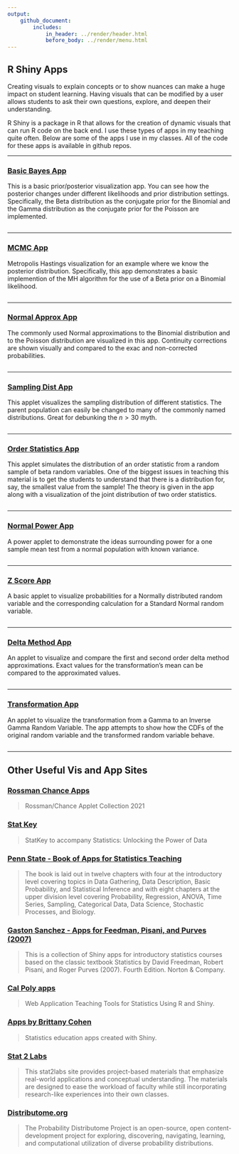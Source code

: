 ```yaml
---
output: 
    github_document:
        includes: 
            in_header: ../render/header.html
            before_body: ../render/menu.html
---
```


## R Shiny Apps

Creating visuals to explain concepts or to show nuances can make a huge impact on student learning.  Having visuals that can be modified by a user allows students to ask their own questions, explore, and deepen their understanding.  

R Shiny is a package in R that allows for the creation of dynamic visuals that can run R code on the back end.  I use these types of apps in my teaching quite often.  Below are some of the apps I use in my classes.  All of the code for these apps is available in github repos.  

<hr class = "cool"> 

### <a href="https://shiny.stat.ncsu.edu/jbpost2/BasicBayes/" target = "_blank">Basic Bayes App</a> 

This is a basic prior/posterior visualization app.  You can see how the posterior changes under different likelihoods and prior distribution settings.  Specifically, the Beta distribution as the conjugate prior for the Binomial and the Gamma distribution as the conjugate prior for the Poisson are implemented.

<a href="https://shiny.stat.ncsu.edu/jbpost2/BasicBayes/" target = "_blank"><img src="../images/Bayes.png" alt=""></a>

<hr class = "cool"> 

### <a href="https://shiny.stat.ncsu.edu/jbpost2/MCMC/" target = "_blank">MCMC App</a>

Metropolis Hastings visualization for an example where we know the posterior distribution.  Specifically, this app demonstrates a basic implemention of the MH algorithm for the use of a Beta prior on a Binomial likelihood.

<a href="https://shiny.stat.ncsu.edu/jbpost2/MCMC/" target = "_blank"><img   src="../images/MCMC.png" alt=""></a>

<hr class = "cool"> 

### <a href="https://shiny.stat.ncsu.edu/jbpost2/NormalApproximation/" target = "_blank">Normal Approx App</a>

The commonly used Normal approximations to the Binomial distribution and to the Poisson distribution are visualized in this app.  Continuity corrections are shown visually and compared to the exac and non-corrected probabilities.

<a href="https://shiny.stat.ncsu.edu/jbpost2/NormalApproximation/" target = "_blank"><img src="../images/NormApprox.png" alt=""></a>

<hr class = "cool"> 

### <a href="https://shiny.stat.ncsu.edu/jbpost2/SamplingDistribution/" target = "_blank">Sampling Dist App</a>

This applet visualizes the sampling distribution of different statistics.  The parent population can easily be changed to many of the commonly named distributions.  Great for debunking the $n>30$ myth.

<a href="https://shiny.stat.ncsu.edu/jbpost2/SamplingDistribution/" target = "_blank"><img src="../images/SamplingDist.png" alt=""></a>

<hr class = "cool"> 

### <a href="https://shiny.stat.ncsu.edu/jbpost2/OrderStatsDist/" target = "_blank">Order Statistics App</a>

This applet simulates the distribution of an order statistic from a random sample of beta random variables.  One of the biggest issues in teaching this material is to get the students to understand that there is a distribution for, say, the smallest value from the sample!  The theory is given in the app along with a visualization of the joint distribution of two order statistics.

<a href="https://shiny.stat.ncsu.edu/jbpost2/OrderStatsDist/" target = "_blank"><img   src="../images/OrderStats.png" alt=""></a>

<hr class = "cool"> 

### <a href="https://shiny.stat.ncsu.edu/jbpost2/NormalPower/" target = "_blank">Normal Power App</a>

A power applet to demonstrate the ideas surrounding power for a one sample mean test from a normal population with known variance.

<a href="https://shiny.stat.ncsu.edu/jbpost2/NormalPower/" target = "_blank"><img   src="../images/Power.png" alt=""></a>

<hr class = "cool"> 

### <a href="https://shiny.stat.ncsu.edu/jbpost2/ZScores/" target = "_blank">Z Score App</a>

A basic applet to visualize probabilities for a Normally distributed random variable and the corresponding calculation for a Standard Normal random variable.

<a href="https://shiny.stat.ncsu.edu/jbpost2/ZScores/" target = "_blank"><img   src="../images/ZScores.png" alt=""></a>

<hr class = "cool"> 

### <a href="https://shiny.stat.ncsu.edu/jbpost2/Delta/" target = "_blank">Delta Method App</a>

An applet to visualize and compare the first and second order delta method approximations.  Exact values for the transformation's mean can be compared to the approximated values.

<a href="https://shiny.stat.ncsu.edu/jbpost2/Delta/" target = "_blank"><img   src="../images/Delta.png" alt=""></a>

<hr class = "cool"> 

### <a href="https://shiny.stat.ncsu.edu/jbpost2/Transform/" target = "_blank">Transformation App</a>

An applet to visualize the transformation from a Gamma to an Inverse Gamma Random Variable.  The app attempts to show how the CDFs of the original random variable and the transformed random variable behave.  

<a href="https://shiny.stat.ncsu.edu/jbpost2/Transform/" target = "_blank"><img   src="../images/transform.png" alt=""></a>

<hr class = "cool"> 

## Other Useful <strong>Vis and App Sites</strong>

### <a href="https://www.rossmanchance.com/applets/index2021.html" target = "_blank">Rossman Chance Apps</a> 


  <blockquote cite="https://www.rossmanchance.com/applets/index2021.html">
    Rossman/Chance Applet Collection 2021
  </blockquote> 


### <a href="http://www.lock5stat.com/statkey/index.html" target = "_blank">Stat Key</a>


  <blockquote cite="http://www.lock5stat.com/statkey/index.html">
    StatKey to accompany Statistics: Unlocking the Power of Data
  </blockquote> 



### <a href = "https://sites.psu.edu/shinyapps/" target = "_blank">Penn State - Book of Apps for Statistics Teaching</a>


  <blockquote cite="https://sites.psu.edu/shinyapps/">
    The book is laid out in twelve chapters with four at the introductory level covering topics in Data Gathering, Data Description, Basic Probability, and Statistical Inference and with eight chapters at the upper division level covering Probability, Regression, ANOVA, Time Series, Sampling, Categorical Data, Data Science, Stochastic Processes, and Biology.
  </blockquote> 


### <a href = "https://github.com/gastonstat/shiny-introstats/" target = "_blank">Gaston Sanchez - Apps for Feedman, Pisani, and Purves (2007)</a>


  <blockquote cite="https://github.com/gastonstat/shiny-introstats/">
    This is a collection of Shiny apps for introductory statistics courses based on the classic textbook Statistics by David Freedman, Robert Pisani, and Roger Purves (2007). Fourth Edition. Norton & Company.
  </blockquote> 

### <a href = "http://www.statistics.calpoly.edu/shiny" target = "_blank">Cal Poly apps</a>


  <blockquote cite="http://www.statistics.calpoly.edu/shiny">
    Web Application Teaching Tools for Statistics Using R and Shiny.
  </blockquote> 


### <a href = "http://www2.stat.duke.edu/~mc301/shinyed/" target = "_blank">Apps by Brittany Cohen</a>


  <blockquote cite="http://www2.stat.duke.edu/~mc301/shinyed/">
    Statistics education apps created with Shiny. 
  </blockquote> 


### <a href="http://web.grinnell.edu/individuals/kuipers/stat2labs/Labs.html" target = "_blank">Stat 2 Labs</a>


  <blockquote cite="http://web.grinnell.edu/individuals/kuipers/stat2labs/Labs.html">
    This stat2labs site provides project-based materials that emphasize real-world applications and conceptual understanding. The materials are designed to ease the workload of faculty while still incorporating research-like experiences into their own classes.
  </blockquote> 


### <a href="http://www.distributome.org/" target = "_blank">Distributome.org</a>


  <blockquote cite="http://www.distributome.org/">
    The Probability Distributome Project is an open-source, open content-development project for exploring, discovering, navigating, learning, and computational utilization of diverse probability distributions.
  </blockquote> 

